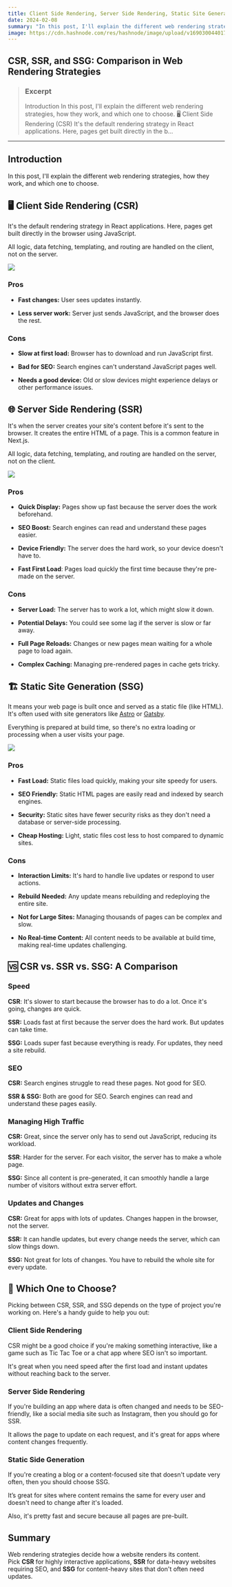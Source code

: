 ```yaml
---
title: Client Side Rendering, Server Side Rendering, Static Site Generation
date: 2024-02-08
summary: "In this post, I'll explain the different web rendering strategies, how they work, and which one to choose."
image: https://cdn.hashnode.com/res/hashnode/image/upload/v1690300440179/4622ad8c-d838-4021-b6f0-2aaf2db11b3c.png?w=1600&h=840&fit=crop&crop=entropy&auto=compress,format&format=webp 
---
```

 

## CSR, SSR, and SSG: Comparison in Web Rendering Strategies

> ### Excerpt
> Introduction
In this post, I'll explain the different web rendering strategies, how they work, and which one to choose.
🖥️ Client Side Rendering (CSR)
It's the default rendering strategy in React applications. Here, pages get built directly in the b...

---
## Introduction

In this post, I'll explain the different web rendering strategies, how they work, and which one to choose.

## 🖥️ **Client Side Rendering (CSR)**

It's the default rendering strategy in React applications. Here, pages get built directly in the browser using JavaScript.

All logic, data fetching, templating, and routing are handled on the client, not on the server.

![](https://cdn.hashnode.com/res/hashnode/image/upload/v1690267794970/f447f44b-5dda-4e50-bb7a-dcae2819d2f8.png?auto=compress,format&format=webp)

### Pros

-   **Fast changes:** User sees updates instantly.
    
-   **Less server work:** Server just sends JavaScript, and the browser does the rest.
    

### Cons

-   **Slow at first load:** Browser has to download and run JavaScript first.
    
-   **Bad for SEO:** Search engines can't understand JavaScript pages well.
    
-   **Needs a good device:** Old or slow devices might experience delays or other performance issues.
    

## 🌐 **Server Side Rendering (SSR)**

It's when the server creates your site's content before it's sent to the browser. It creates the entire HTML of a page. This is a common feature in Next.js.

All logic, data fetching, templating, and routing are handled on the server, not on the client.

![](https://cdn.hashnode.com/res/hashnode/image/upload/v1690268928823/27e0b264-46c4-44ad-b5b0-a365c17d0989.png?auto=compress,format&format=webp)

### Pros

-   **Quick Display:** Pages show up fast because the server does the work beforehand.
    
-   **SEO Boost:** Search engines can read and understand these pages easier.
    
-   **Device Friendly:** The server does the hard work, so your device doesn't have to.
    
-   **Fast First Load**: Pages load quickly the first time because they're pre-made on the server.
    

### Cons

-   **Server Load:** The server has to work a lot, which might slow it down.
    
-   **Potential Delays:** You could see some lag if the server is slow or far away.
    
-   **Full Page Reloads:** Changes or new pages mean waiting for a whole page to load again.
    
-   **Complex Caching:** Managing pre-rendered pages in cache gets tricky.
    

## 🏗️ **Static Site Generation (SSG)**

It means your web page is built once and served as a static file (like HTML). It's often used with site generators like [Astro](https://astro.build/) or [Gatsby](https://www.gatsbyjs.com/).

Everything is prepared at build time, so there's no extra loading or processing when a user visits your page.

![](https://cdn.hashnode.com/res/hashnode/image/upload/v1690269151686/1ee4b6e2-eeff-4cf4-8918-fda4fc44f4a3.png?auto=compress,format&format=webp)

### **Pros**

-   **Fast Load:** Static files load quickly, making your site speedy for users.
    
-   **SEO Friendly:** Static HTML pages are easily read and indexed by search engines.
    
-   **Security:** Static sites have fewer security risks as they don't need a database or server-side processing.
    
-   **Cheap Hosting:** Light, static files cost less to host compared to dynamic sites.
    

### **Cons**

-   **Interaction Limits:** It's hard to handle live updates or respond to user actions.
    
-   **Rebuild Needed:** Any update means rebuilding and redeploying the entire site.
    
-   **Not for Large Sites:** Managing thousands of pages can be complex and slow.
    
-   **No Real-time Content:** All content needs to be available at build time, making real-time updates challenging.
    

## 🆚 **CSR vs. SSR vs. SSG: A Comparison**

### Speed

**CSR**: It's slower to start because the browser has to do a lot. Once it's going, changes are quick.

**SSR:** Loads fast at first because the server does the hard work. But updates can take time.

**SSG:** Loads super fast because everything is ready. For updates, they need a site rebuild.

### SEO

**CSR:** Search engines struggle to read these pages. Not good for SEO.

**SSR & SSG:** Both are good for SEO. Search engines can read and understand these pages easily.

### Managing High Traffic

**CSR:** Great, since the server only has to send out JavaScript, reducing its workload.

**SSR**: Harder for the server. For each visitor, the server has to make a whole page.

**SSG:** Since all content is pre-generated, it can smoothly handle a large number of visitors without extra server effort.

### Updates and Changes

**CSR:** Great for apps with lots of updates. Changes happen in the browser, not the server.

**SSR:** It can handle updates, but every change needs the server, which can slow things down.

**SSG:** Not great for lots of changes. You have to rebuild the whole site for every update.

## 🧭 **Which One to Choose?**

Picking between CSR, SSR, and SSG depends on the type of project you're working on. Here's a handy guide to help you out:

### Client Side Rendering

CSR might be a good choice if you're making something interactive, like a game such as Tic Tac Toe or a chat app where SEO isn't so important.

It's great when you need speed after the first load and instant updates without reaching back to the server.

### Server Side Rendering

If you're building an app where data is often changed and needs to be SEO-friendly, like a social media site such as Instagram, then you should go for SSR.

It allows the page to update on each request, and it's great for apps where content changes frequently.

### Static Side Generation

If you're creating a blog or a content-focused site that doesn't update very often, then you should choose SSG.

It’s great for sites where content remains the same for every user and doesn't need to change after it's loaded.

Also, it's pretty fast and secure because all pages are pre-built.

## Summary

Web rendering strategies decide how a website renders its content.  
Pick **CSR** for highly interactive applications, **SSR** for data-heavy websites requiring SEO, and **SSG** for content-heavy sites that don't often need updates.
